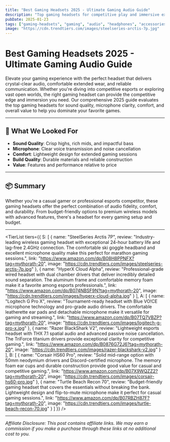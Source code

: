 ```yaml
---
title: "Best Gaming Headsets 2025 - Ultimate Gaming Audio Guide"
description: "Top gaming headsets for competitive play and immersive experiences. Our 2025 guide ranks the best gaming headphones for sound quality, comfort, and value."
pubDate: 2025-01-23
tags: ["gaming-headsets", "gaming", "audio", "headphones", "accessories", "tierlist"]
image: "https://cdn.trendtiers.com/images/steelseries-arctis-7p.jpg"
---
```



# Best Gaming Headsets 2025 - Ultimate Gaming Audio Guide

Elevate your gaming experience with the perfect headset that delivers crystal-clear audio, comfortable extended wear, and reliable communication. Whether you're diving into competitive esports or exploring vast open worlds, the right gaming headset can provide the competitive edge and immersion you need. Our comprehensive 2025 guide evaluates the top gaming headsets for sound quality, microphone clarity, comfort, and overall value to help you dominate your favorite games.

---

## 🧪 What We Looked For

- **Sound Quality**: Crisp highs, rich mids, and impactful bass
- **Microphone**: Clear voice transmission and noise cancellation
- **Comfort**: Lightweight design for extended gaming sessions
- **Build Quality**: Durable materials and reliable construction
- **Value**: Features and performance relative to price

---

## 📦 Summary

Whether you're a casual gamer or professional esports competitor, these gaming headsets offer the perfect combination of audio fidelity, comfort, and durability. From budget-friendly options to premium wireless models with advanced features, there's a headset for every gaming setup and budget.

---

<TierList 
  tiers={{
    S: [
      {
        name: "SteelSeries Arctis 7P",
        review: "Industry-leading wireless gaming headset with exceptional 24-hour battery life and lag-free 2.4GHz connection. The comfortable ski goggle headband and excellent microphone quality make this perfect for marathon gaming sessions.",
        link: "https://www.amazon.com/dp/B08H8PPNFX?tag=mythorath-20",
        image: "https://cdn.trendtiers.com/images/steelseries-arctis-7p.jpg"
      },
      {
        name: "HyperX Cloud Alpha",
        review: "Professional-grade wired headset with dual chamber drivers that deliver incredibly detailed sound separation. The aluminum frame and comfortable memory foam make it a favorite among esports professionals.",
        link: "https://www.amazon.com/dp/B074NBSF9N?tag=mythorath-20",
        image: "https://cdn.trendtiers.com/images/hyperx-cloud-alpha.jpg"
      }
    ],
    A: [
      {
        name: "Logitech G Pro X",
        review: "Tournament-ready headset with Blue VO!CE microphone technology and pro-grade audio drivers. The comfortable leatherette ear pads and detachable microphone make it versatile for gaming and streaming.",
        link: "https://www.amazon.com/dp/B07TQ7VBZP?tag=mythorath-20",
        image: "https://cdn.trendtiers.com/images/logitech-g-pro-x.jpg"
      },
      {
        name: "Razer BlackShark V2",
        review: "Lightweight esports headset with THX 7.1 spatial audio and advanced passive noise cancellation. The TriForce titanium drivers provide exceptional clarity for competitive gaming.",
        link: "https://www.amazon.com/dp/B0876G72J6?tag=mythorath-20",
        image: "https://cdn.trendtiers.com/images/razer-blackshark-v2.jpg"
      }
    ],
    B: [
      {
        name: "Corsair HS60 Pro",
        review: "Solid mid-range option with 50mm neodymium drivers and Discord-certified microphone. The memory foam ear cups and durable construction provide good value for casual and competitive gaming.",
        link: "https://www.amazon.com/dp/B07X9WQZZ2?tag=mythorath-20",
        image: "https://cdn.trendtiers.com/images/corsair-hs60-pro.jpg"
      },
      {
        name: "Turtle Beach Recon 70",
        review: "Budget-friendly gaming headset that covers the essentials without breaking the bank. Lightweight design and flip-to-mute microphone make it perfect for casual gaming sessions.",
        link: "https://www.amazon.com/dp/B07RBZH87F?tag=mythorath-20",
        image: "https://cdn.trendtiers.com/images/turtle-beach-recon-70.jpg"
      }
    ]
  }}
/>

---

*Affiliate Disclosure: This post contains affiliate links. We may earn a commission if you make a purchase through these links at no additional cost to you.*
